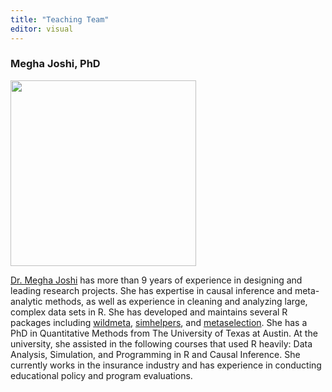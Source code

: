 ```yaml
---
title: "Teaching Team"
editor: visual
---
```


### Megha Joshi, PhD

![](images/mj.jpeg){width="297"}

[Dr. Megha Joshi](https://meghapsimatrix.com/) has more than 9 years of experience in designing and leading research projects. She has expertise in causal inference and meta-analytic methods, as well as experience in cleaning and analyzing large, complex data sets in R. She has developed and maintains several R packages including [wildmeta](https://meghapsimatrix.github.io/wildmeta/), [simhelpers](https://meghapsimatrix.github.io/simhelpers/index.html), and [metaselection](https://github.com/jepusto/metaselection). She has a PhD in Quantitative Methods from The University of Texas at Austin. At the university, she assisted in the following courses that used R heavily: Data Analysis, Simulation, and Programming in R and Causal Inference. She currently works in the insurance industry and has experience in conducting educational policy and program evaluations.
